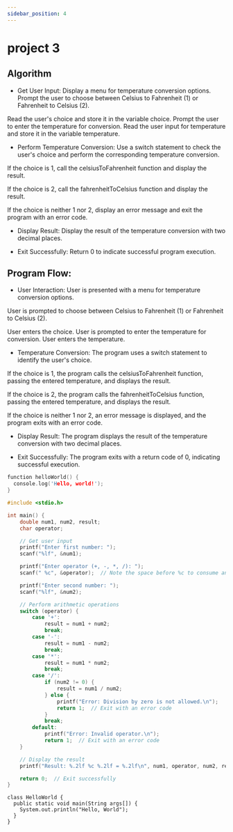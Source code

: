 ```yaml
---
sidebar_position: 4
---
```


# project 3

## Algorithm

- Get User Input:
Display a menu for temperature conversion options.
Prompt the user to choose between Celsius to Fahrenheit (1) or Fahrenheit to Celsius (2).

Read the user's choice and store it in the variable choice.
Prompt the user to enter the temperature for conversion.
Read the user input for temperature and store it in the variable temperature.

- Perform Temperature Conversion:
Use a switch statement to check the user's choice and perform the corresponding temperature conversion.

If the choice is 1, call the celsiusToFahrenheit function and display the result.

If the choice is 2, call the fahrenheitToCelsius function and display the result.

If the choice is neither 1 nor 2, display an error message and exit the program with an error code.

- Display Result:
Display the result of the temperature conversion with two decimal places.

- Exit Successfully:
Return 0 to indicate successful program execution.

## Program Flow:

- User Interaction:
User is presented with a menu for temperature conversion options.

User is prompted to choose between Celsius to Fahrenheit (1) or Fahrenheit to Celsius (2).

User enters the choice.
User is prompted to enter the temperature for conversion.
User enters the temperature.

- Temperature Conversion:
The program uses a switch statement to identify the user's choice.

If the choice is 1, the program calls the celsiusToFahrenheit function, passing the entered temperature, and displays the result.

If the choice is 2, the program calls the fahrenheitToCelsius function, passing the entered temperature, and displays the result.

If the choice is neither 1 nor 2, an error message is displayed, and the program exits with an error code.

- Display Result:
The program displays the result of the temperature conversion with two decimal places.

- Exit Successfully:
The program exits with a return code of 0, indicating successful execution.



<Tabs>
<TabItem value="version1" label="version 1">

```c
function helloWorld() {
  console.log('Hello, world!');
}
```

</TabItem>
<TabItem value="version2" label="version 2">

```c
#include <stdio.h>

int main() {
    double num1, num2, result;
    char operator;

    // Get user input
    printf("Enter first number: ");
    scanf("%lf", &num1);

    printf("Enter operator (+, -, *, /): ");
    scanf(" %c", &operator);  // Note the space before %c to consume any whitespace characters

    printf("Enter second number: ");
    scanf("%lf", &num2);

    // Perform arithmetic operations
    switch (operator) {
        case '+':
            result = num1 + num2;
            break;
        case '-':
            result = num1 - num2;
            break;
        case '*':
            result = num1 * num2;
            break;
        case '/':
            if (num2 != 0) {
                result = num1 / num2;
            } else {
                printf("Error: Division by zero is not allowed.\n");
                return 1;  // Exit with an error code
            }
            break;
        default:
            printf("Error: Invalid operator.\n");
            return 1;  // Exit with an error code
    }

    // Display the result
    printf("Result: %.2lf %c %.2lf = %.2lf\n", num1, operator, num2, result);

    return 0;  // Exit successfully
}


```

</TabItem>
<TabItem value="version3" label="version 3">

```checks
class HelloWorld {
  public static void main(String args[]) {
    System.out.println("Hello, World");
  }
}
```

</TabItem>
</Tabs>